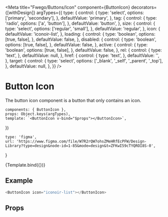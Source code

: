 

<Meta
    title="Fwego/Buttons/Icon"
    component={ButtonIcon}
    decorators={[withDesign]}
    argTypes={{
        type: {
            control: {
                type: 'select',
                options: ['primary', 'secondary'],
            },
            defaultValue: 'primary',
        },
        tag: {
            control: {
                type: 'radio',
                options: ['a', 'button'],
            },
            defaultValue: 'button',
        },
        size: {
            control: {
                type: 'select',
                options: ['regular', 'small'],
            },
            defaultValue: 'regular',
        },
        icon: {
            defaultValue: 'iconoir-list',
        },
        loading: {
            control: {
                type: 'boolean',
                options: [true, false],
            },
            defaultValue: false,
        },
        disabled: {
            control: {
                type: 'boolean',
                options: [true, false],
            },
            defaultValue: false,
        },
        active: {
            control: {
                type: 'boolean',
                options: [true, false],
            },
            defaultValue: false,
        },
        rel: {
            control: {
                type: 'text',
            },
            defaultValue: null,
        },
        href: {
            control: {
                type: 'text',
            },
            defaultValue: '',
        },
        target: {
            control: {
                type: 'select',
                options: ['_blank', '_self', '_parent', '_top'],
            },
            defaultValue: null,
        },
    }}
/>

# Button Icon

The button icon component is a button that only contains an icon.

    components: { ButtonIcon },
    props: Object.keys(argTypes),
    template: `<ButtonIcon v-bind="$props"></ButtonIcon>`,
})

    type: 'figma',
    url: 'https://www.figma.com/file/W7R2rQW7ohsZMeHRfEcPFW/Design-Library?type=design&node-id=1-85&mode=design&t=ZFKwI59cTYQROI8S-0',
}

<Canvas>
    <Story
        name="Default"
        parameters={{
            design: config(designConfig),
        }}
    >
        {Template.bind({})}
    </Story>
</Canvas>

## Example

```javascript
<ButtonIcon icon="iconoir-list"></ButtonIcon>
```

## Props

<Props of={ButtonIcon} />
